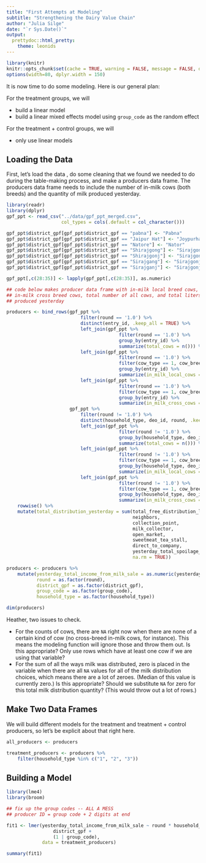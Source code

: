 ```yaml
---
title: "First Attempts at Modeling"
subtitle: "Strengthening the Dairy Value Chain"
author: "Julia Silge"
date: "`r Sys.Date()`"
output:
  prettydoc::html_pretty:
    theme: leonids
---
```


```r
library(knitr)
knitr::opts_chunk$set(cache = TRUE, warning = FALSE, message = FALSE, dpi = 180)
options(width=80, dplyr.width = 150)
```

It is now time to do some modeling. Here is our general plan:

For the treatment groups, we will 

* build a linear model
* build a linear mixed effects model using `group_code` as the random effect

For the treatment + control groups, we will

* only use linear models


## Loading the Data

First, let's load the data , do some cleaning that we found we needed to do during the table-making process, and make a producers data frame. The producers data frame needs to include the number of in-milk cows (both breeds) and the quantity of milk produced yesterday.

```r
library(readr)
library(dplyr)
gpf_ppt <- read_csv("../data/gpf_ppt_merged.csv", 
                    col_types = cols(.default = col_character()))

gpf_ppt$district_gpf[gpf_ppt$district_gpf == "pabna"] <- "Pabna"
gpf_ppt$district_gpf[gpf_ppt$district_gpf == "Jaipur Hat"] <- "Joypurhat"
gpf_ppt$district_gpf[gpf_ppt$district_gpf == "Natore"] <- "Nator"
gpf_ppt$district_gpf[gpf_ppt$district_gpf == "Shirajgong"] <- "Sirajgonj"
gpf_ppt$district_gpf[gpf_ppt$district_gpf == "Shirajgonj"] <- "Sirajgonj"
gpf_ppt$district_gpf[gpf_ppt$district_gpf == "Sirajgang"] <- "Sirajgonj"
gpf_ppt$district_gpf[gpf_ppt$district_gpf == "Sirajganj"] <- "Sirajgonj"

gpf_ppt[,c(28:35)] <- lapply(gpf_ppt[,c(28:35)], as.numeric)

## code below makes producer data frame with in-milk local breed cows, 
## in-milk cross breed cows, total number of all cows, and total liters 
## produced yesterday

producers <- bind_rows(gpf_ppt %>% 
                           filter(round == '1.0') %>% 
                           distinct(entry_id, .keep_all = TRUE) %>%
                           left_join(gpf_ppt %>% 
                                         filter(round == '1.0') %>% 
                                         group_by(entry_id) %>% 
                                         summarize(total_cows = n())) %>%
                           left_join(gpf_ppt %>% 
                                         filter(round == '1.0') %>% 
                                         filter(cow_type == 1, cow_breed == 1) %>% 
                                         group_by(entry_id) %>% 
                                         summarize(in_milk_local_cows = n())) %>%
                           left_join(gpf_ppt %>% 
                                         filter(round == '1.0') %>% 
                                         filter(cow_type == 1, cow_breed == 2) %>% 
                                         group_by(entry_id) %>% 
                                         summarize(in_milk_cross_cows = n())),
                       gpf_ppt %>%
                           filter(round != '1.0') %>%
                           distinct(household_type, deo_id, round, .keep_all = TRUE) %>%
                           left_join(gpf_ppt %>% 
                                         filter(round != '1.0') %>% 
                                         group_by(household_type, deo_id, round) %>% 
                                         summarize(total_cows = n())) %>%
                           left_join(gpf_ppt %>% 
                                         filter(round != '1.0') %>% 
                                         filter(cow_type == 1, cow_breed == 1) %>% 
                                         group_by(household_type, deo_id, round) %>% 
                                         summarize(in_milk_local_cows = n())) %>%
                           left_join(gpf_ppt %>% 
                                         filter(round != '1.0') %>% 
                                         filter(cow_type == 1, cow_breed == 2) %>% 
                                         group_by(household_type, deo_id, round) %>% 
                                         summarize(in_milk_cross_cows = n()))) %>%
    rowwise() %>%
    mutate(total_distribution_yesterday = sum(total_free_distribution_ltr,
                                              neighbors,
                                              collection_point,
                                              milk_collector,
                                              open_market,
                                              sweetmeat_tea_stall,
                                              direct_to_company,
                                              yesterday_total_spoilage_ltr,
                                              na.rm = TRUE))

producers <- producers %>%
    mutate(yesterday_total_income_from_milk_sale = as.numeric(yesterday_total_income_from_milk_sale),
           round = as.factor(round),
           district_gpf = as.factor(district_gpf),
           group_code = as.factor(group_code),
           household_type = as.factor(household_type))

dim(producers)    
```

Heather, two issues to check.

* For the counts of cows, there are `NA` right now when there are none of a certain kind of cow (no cross-breed in-milk cows, for instance). This means the modeling function will ignore those and throw them out. Is this appropriate? Only use rows which have at least one cow if we are using that variable?
* For the sum of all the ways milk was distributed, zero is placed in the variable when there are all `NA` values for all of the milk distribution choices, which means there are a lot of zeroes. (Median of this value is currently zero.) Is this appropriate? Should we substitute `NA` for zero for this total milk distribution quantity? (This would throw out a lot of rows.)

## Make Two Data Frames

We will build different models for the treatment and treatment + control producers, so let's be explicit about that right here.

```r
all_producers <- producers

treatment_producers <- producers %>%
    filter(household_type %in% c("1", "2", "3"))
```

## Building a Model

```r
library(lme4)
library(broom)

## fix up the group codes -- ALL A MESS
## producer ID = group code + 2 digits at end

fit1 <- lmer(yesterday_total_income_from_milk_sale ~ round * household_type +
                 district_gpf +
                 (1 | group_code),
             data = treatment_producers)

summary(fit1)
```

